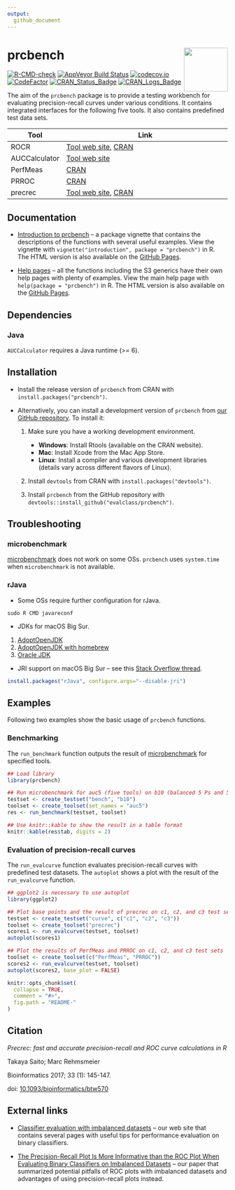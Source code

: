 ```yaml
---
output:
  github_document
---
```


# prcbench  <img src="man/figures/logo.png" align="right" alt="" width="100" />

[![R-CMD-check](https://github.com/evalclass/prcbench/actions/workflows/R-CMD-check.yaml/badge.svg)](https://github.com/evalclass/prcbench/actions/workflows/R-CMD-check.yaml)
[![AppVeyor Build Status](https://ci.appveyor.com/api/projects/status/github/evalclass/prcbench?branch=main&svg=true)](https://ci.appveyor.com/project/takayasaito/prcbench/)
[![codecov.io](https://codecov.io/github/evalclass/prcbench/coverage.svg?branch=main)](https://codecov.io/github/evalclass/prcbench?branch=main)
[![CodeFactor](https://www.codefactor.io/repository/github/evalclass/prcbench/badge)](https://www.codefactor.io/repository/github/evalclass/prcbench/)
[![CRAN_Status_Badge](https://www.r-pkg.org/badges/version-ago/prcbench)](https://cran.r-project.org/package=prcbench)
[![CRAN_Logs_Badge](https://cranlogs.r-pkg.org/badges/grand-total/prcbench)](https://cran.r-project.org/package=prcbench)

The aim of the `prcbench` package is to provide a testing workbench for evaluating 
precision-recall curves under various conditions. It contains integrated 
interfaces for the following five tools. It also contains predefined test data sets. 

| Tool          | Link                                                     |
| ------------- | -------------------------------------------------------- |
| ROCR          | [Tool web site](https://ipa-tys.github.io/ROCR/), [CRAN](https://cran.r-project.org/package=ROCR)          |
| AUCCalculator | [Tool web site](http://mark.goadrich.com/programs/AUC/)    |
| PerfMeas      | [CRAN](https://cran.r-project.org/package=PerfMeas)      |
| PRROC         | [CRAN](https://cran.r-project.org/package=PRROC)         |
| precrec       | [Tool web site](https://evalclass.github.io/precrec/), [CRAN](https://cran.r-project.org/package=precrec)       |

## Documentation
- [Introduction to prcbench](https://evalclass.github.io/prcbench/articles/introduction.html) -- a package vignette that contains the descriptions of the functions with several useful examples. View the vignette with `vignette("introduction", package = "prcbench")` in R. The HTML version is also available on the [GitHub Pages](https://evalclass.github.io/prcbench/articles/introduction.html).

- [Help pages](https://evalclass.github.io/prcbench/reference/) -- all the functions including the S3 generics have their own help pages with plenty of examples. View the main help page with `help(package = "prcbench")` in R. The HTML version is also available on the [GitHub Pages](https://evalclass.github.io/prcbench/reference/).

## Dependencies
### Java
`AUCCalculator` requires a Java runtime (>= 6).

## Installation
* Install the release version of `prcbench` from CRAN with `install.packages("prcbench")`.

* Alternatively, you can install a development version of `prcbench` from [our GitHub repository](https://github.com/evalclass/prcbench). To install it:

    1. Make sure you have a working development environment.
        * **Windows**: Install Rtools (available on the CRAN website).
        * **Mac**: Install Xcode from the Mac App Store.
        * **Linux**: Install a compiler and various development libraries (details vary across different flavors of Linux).

    2. Install `devtools` from CRAN with `install.packages("devtools")`.

    3. Install `prcbench` from the GitHub repository with `devtools::install_github("evalclass/prcbench")`.

## Troubleshooting

### microbenchmark
[microbenchmark](https://cran.r-project.org/package=microbenchmark) does not work on some OSs.
`prcbench` uses `system.time` when `microbenchmark` is not available.

### rJava
* Some OSs require further configuration for rJava.
```
sudo R CMD javareconf
```

* JDKs for macOS Big Sur.
 1. [AdoptOpenJDK](https://adoptopenjdk.net/)
 2. [AdoptOpenJDK with homebrew](https://github.com/AdoptOpenJDK/homebrew-openjdk/)
 3. [Oracle JDK](https://www.oracle.com/java/)
 
* JRI support on macOS Big Sur -- see this [Stack Overflow thread](https://stackoverflow.com/questions/65278552/cannot-install-rjava-on-big-sur).
```r
install.packages("rJava", configure.args="--disable-jri")
```

## Examples

Following two examples show the basic usage of `prcbench` functions.

### Benchmarking

The `run_benchmark` function outputs the result of [microbenchmark](https://cran.r-project.org/package=microbenchmark) for specified tools.
```r
## Load library
library(prcbench)

## Run microbenchmark for auc5 (five tools) on b10 (balanced 5 Ps and 5 Ns)
testset <- create_testset("bench", "b10")
toolset <- create_toolset(set_names = "auc5")
res <- run_benchmark(testset, toolset)

## Use knitr::kable to show the result in a table format
knitr::kable(res$tab, digits = 2)
```

### Evaluation of precision-recall curves
The `run_evalcurve` function evaluates precision-recall curves with predefined
test datasets. The `autoplot` shows a plot with the result of the 
`run_evalcurve` function.

```r
## ggplot2 is necessary to use autoplot
library(ggplot2)

## Plot base points and the result of precrec on c1, c2, and c3 test sets
testset <- create_testset("curve", c("c1", "c2", "c3"))
toolset <- create_toolset("precrec")
scores1 <- run_evalcurve(testset, toolset)
autoplot(scores1)
```


```r
## Plot the results of PerfMeas and PRROC on c1, c2, and c3 test sets
toolset <- create_toolset(c("PerfMeas", "PRROC"))
scores2 <- run_evalcurve(testset, toolset)
autoplot(scores2, base_plot = FALSE)
```


```r
knitr::opts_chunk$set(
  collapse = TRUE,
  comment = "#>",
  fig.path = "README-"
)
```

## Citation
*Precrec: fast and accurate precision-recall and ROC curve calculations in R*

Takaya Saito; Marc Rehmsmeier

Bioinformatics 2017; 33 (1): 145-147.

doi: [10.1093/bioinformatics/btw570](https://doi.org/10.1093/bioinformatics/btw570)

## External links
- [Classifier evaluation with imbalanced datasets](https://classeval.wordpress.com/) -- our web site that contains several pages with useful tips for performance evaluation on binary classifiers.

- [The Precision-Recall Plot Is More Informative than the ROC Plot When Evaluating Binary Classifiers on Imbalanced Datasets](https://journals.plos.org/plosone/article?id=10.1371/journal.pone.0118432) -- our paper that summarized potential pitfalls of ROC plots with imbalanced datasets and advantages of using precision-recall plots instead.
